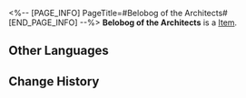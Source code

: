 <%-- [PAGE_INFO]
PageTitle=#Belobog of the Architects#
[END_PAGE_INFO] --%>
{{Item Infobox
|id          = 83041
|image       = Item Belobog of the Architects.png
|type        = 
|invCategory = 
|rarity      = 2
|effect      = 
|description = 
}}
'''Belobog of the Architects''' is a [[Item]].

==Other Languages==
{{Other Languages
|en   = Belobog of the Architects
|zhs  = 筑城者的贝洛伯格
|zht  = 築城者的貝洛伯格
|ja   = 建創者のベロブルグ
|ko   = 축성가의 벨로보그
|es   = La Belobog de los Arquitectos
|fr   = Belobog des Architectes
|ru   = Белобог Архитекторов
|th   = Belobog of the Architects
|vi   = Belobog Của Đấng Kiến Tạo
|de   = Belobog der Architekten
|id   = Belobog of the Architects
|pt   = Belobog dos Arquitetos
}}

==Change History==
{{Change History|1.0}}
